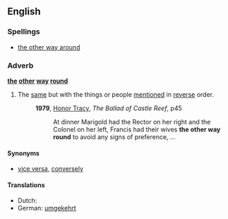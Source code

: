==English==

===Spellings===
{{rfc-header|Spellings}}
* [[the other way around]]

===Adverb===
'''[[the]] [[other]] [[way]] [[round]]'''

# The [[same]] but with the things or people [[mention]]ed in [[reverse]] order.
#: '''1979''', [[w:Honor Tracy|Honor Tracy]], ''The Ballad of Castle Reef'', p45
#:: At dinner Marigold had the Rector on her right and the Colonel on her left, Francis had their wives '''the other way round''' to avoid any signs of preference, …

====Synonyms====
* [[vice versa]], [[converse]]ly

====Translations====
{{trans-top|same but with things reversed}}
* Dutch: {{t|nl|omgekeerd}}
*German: [[umgekehrt]]
{{trans-mid}}
{{trans-bottom}}